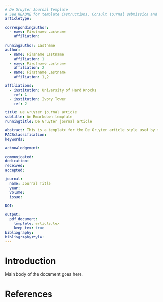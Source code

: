 ```yaml
---
# De Gruyter Journal Template
# See README for template instructions. Consult journal submission and style guidelines.
articletype: 

correspondingauthor:
  - name: Firstname Lastname
    affiliation: 
    
runningauthor: Lastname
author:
  - name: Firsname Lastname
    affiliation: 1
  - name: Firstname Lastname
    affiliation: 2
  - name: Firstname Lastname
    affiliation: 1,2

affiliations:
  - institution: University of Hard Knocks
    ref: 1
  - institution: Ivory Tower
    ref: 2

title: De Gruyter journal article
subtitle: An Rmarkdown template
runningtitle: De Gruyter journal article

abstract: This is a template for the De Gruyter article style used by the journal _Linguistic Typology_, among many others. Place here an informative abstract of approximately 100-200 words.
PACSclassification: 
keywords: 

acknowledgement: 

communicated: 
dedication: 
received: 
accepted: 

journal:
  name: Journal Title
  year: 
  volume: 
  issue: 

DOI: 

output:
  pdf_document:
    template: article.tex
    keep_tex: true
bibliography: 
bibliographystyle: 
---
```


# Introduction

Main body of the document goes here.

# References {-}
